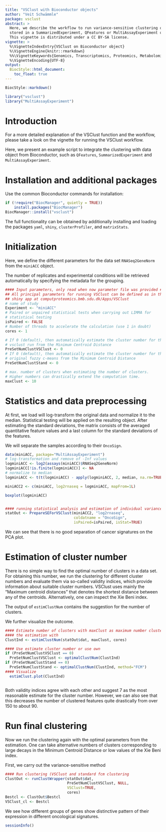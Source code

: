 ```yaml
---
title: "VSClust with Bioconductor objects"
author: "Veit Schwämmle"
package: vsclust
abstract: >
  Here, we describe the workflow to run variance-sensitive clustering on data 
  stored in a SummarizedExperiment, QFeatures or MultiAssayExperiment object. 
  This vignette is distributed under a CC BY-SA license.
vignette: >
  %\VignetteIndexEntry{VSClust on Bioconductor object}
  %\VignetteEngine{knitr::rmarkdown}
  %%\VignetteKeywords{Genomics, Transcriptomics, Proteomics, Metabolomics, Clustering, Quantitative, Statistics }
  %\VignetteEncoding{UTF-8}
output:
  BiocStyle::html_document:
    toc_float: true
---
```


```r
BiocStyle::markdown()
```

```r
library("vsclust")
library("MultiAssayExperiment")
```

# Introduction

For a more detailed explanation of the VSClust function and the workflow, please
take a look on the vignette for running the VSClust workflow. 

Here, we present an example script to integrate the clustering with data object 
from Bioconductor, such as `QFeatures`, `SummarizedExperiment` and
`MultiAssayExperiment`. 

# Installation and additional packages

Use the common Bioconductor commands for installation:

```r
if (!require("BiocManager", quietly = TRUE))
    install.packages("BiocManager")
BiocManager::install("vsclust")
```
The full functionality can be obtained by additionally installing and loading the
packages `yaml`, `shiny`, `clusterProfiler`, and `matrixStats`.


# Initialization

Here, we define the different parameters for the data set `RNASeq2GeneNorm` from
the `miniACC` object. 

The number of replicates and experimental conditions will be retrieved 
automatically by specifying the metadata for the grouping. 
```r
#### Input parameters, only read when now parameter file was provided #####
## All principal parameters for running VSClust can be defined as in the 
## shiny app at computproteomics.bmb.sdu.dk/Apps/VSClust
# name of study
Experiment <- "miniACC" 
# Paired or unpaired statistical tests when carrying out LIMMA for 
# statistical testing
isPaired <- FALSE
# Number of threads to accelerate the calculation (use 1 in doubt)
cores <- 1 

# If 0 (default), then automatically estimate the cluster number for the 
# vsclust run from the Minimum Centroid Distance
PreSetNumClustVSClust <- 0 
# If 0 (default), then automatically estimate the cluster number for the 
# original fuzzy c-means from the Minimum Centroid Distance
PreSetNumClustStand <- 0 

# max. number of clusters when estimating the number of clusters. 
# Higher numbers can drastically extend the computation time.
maxClust <- 10 
```

# Statistics and data preprocessing

At first, we load will log-transform the original data and normalize it to the 
median. Statistical testing will be applied on the resulting object. 
After estimating the standard deviations, the matrix consists of the averaged 
quantitative feature values and a last column for the standard deviations of the 
features.

We will separate the samples according to their `OncoSign`.

```r
data(miniACC, package="MultiAssayExperiment")
# log-transformation and remove of -Inf values
logminiACC <- log2(assays(miniACC)$RNASeq2GeneNorm)
logminiACC[!is.finite(logminiACC)] <- NA
# normalize to median
logminiACC <- t(t(logminiACC) - apply(logminiACC, 2, median, na.rm=TRUE))

miniACC2 <- c(miniACC, log2rnaseq = logminiACC, mapFrom=1L)

boxplot(logminiACC)


#### running statistical analysis and estimation of individual variances
statOut <- PrepareSEForVSClust(miniACC2, "log2rnaseq", 
                               coldatname = "OncoSign", 
                               isPaired=isPaired, isStat=TRUE)

```

We can see that there is no good separation of cancer signatures on the PCA 
plot.

# Estimation of cluster number

There is no simple way to find the optimal number of clusters in a data set. For 
obtaining this number, we run the clustering for different cluster numbers and 
evaluate them via so-called validity indices, which provide information about 
suitable cluster numbers. VSClust uses mainly the "Maximum centroid distances" 
that denotes the shortest distance between any of the centroids. Alternatively, 
one can inspect the Xie Beni index.

The output of `estimClustNum` contains the suggestion for the number of 
clusters.

We further visualize the outcome.
```r

#### Estimate number of clusters with maxClust as maximum number clusters to run 
#### the estimation with
ClustInd <- estimClustNum(statOut$dat, maxClust, cores)

#### Use estimate cluster number or use own
if (PreSetNumClustVSClust == 0)
  PreSetNumClustVSClust <- optimalClustNum(ClustInd)
if (PreSetNumClustStand == 0)
  PreSetNumClustStand <- optimalClustNum(ClustInd, method="FCM")
#### Visualize
  estimClust.plot(ClustInd)



```
Both validity indices agree with each other and suggest 7 as the most reasonable
estimate for the cluster number. However, we can also see that this decreases 
the number of clustered features quite drastically from over 150 to about 90.


# Run final clustering

Now we run the clustering again with the optimal parameters from the estimation.
One can 
take alternative numbers of clusters corresponding to large decays in the 
Minimum Centroid Distance or low values of the Xie Beni
index.

First, we carry out the variance-sensitive method

``` r


#### Run clustering (VSClust and standard fcm clustering
ClustOut <- runClustWrapper(statOut$dat, 
                            PreSetNumClustVSClust, NULL, 
                            VSClust=TRUE, 
                            cores)
Bestcl <- ClustOut$Bestcl
VSClust_cl <- Bestcl

```

We see how different groups of genes show distinctive pattern of their 
expression in different oncological signatures. 


```r
sessionInfo()
```

